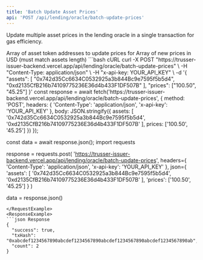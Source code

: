 ```yaml
---
title: 'Batch Update Asset Prices'
api: 'POST /api/lending/oracle/batch-update-prices'
---
```


Update multiple asset prices in the lending oracle in a single transaction for gas efficiency.

<ParamField body="assets" type="array" required>
  Array of asset token addresses to update prices for
</ParamField>

<ParamField body="prices" type="array" required>
  Array of new prices in USD (must match assets length)
</ParamField>

<RequestExample>
```bash cURL
curl -X POST "https://trusser-issuer-backend.vercel.app/api/lending/oracle/batch-update-prices" \
  -H "Content-Type: application/json" \
  -H "x-api-key: YOUR_API_KEY" \
  -d '{
    "assets": [
      "0x742d35Cc6634C0532925a3b844Bc9e7595f5b5d4",
      "0xd2135CfB216b74109775236E36d4b433F1DF507B"
    ],
    "prices": ["100.50", "45.25"]
  }'
  const response = await fetch('https://trusser-issuer-backend.vercel.app/api/lending/oracle/batch-update-prices', {
  method: 'POST',
  headers: {
    'Content-Type': 'application/json',
    'x-api-key': 'YOUR_API_KEY'
  },
  body: JSON.stringify({
    assets: [
      '0x742d35Cc6634C0532925a3b844Bc9e7595f5b5d4',
      '0xd2135CfB216b74109775236E36d4b433F1DF507B'
    ],
    prices: ['100.50', '45.25']
  })
});

const data = await response.json();
import requests

response = requests.post(
    'https://trusser-issuer-backend.vercel.app/api/lending/oracle/batch-update-prices',
    headers={
        'Content-Type': 'application/json',
        'x-api-key': 'YOUR_API_KEY'
    },
    json={
        'assets': [
            '0x742d35Cc6634C0532925a3b844Bc9e7595f5b5d4',
            '0xd2135CfB216b74109775236E36d4b433F1DF507B'
        ],
        'prices': ['100.50', '45.25']
    }
)

data = response.json()
```
</RequestExample>
<ResponseExample>
```json Response
{
  "success": true,
  "txHash": "0xabcdef1234567890abcdef1234567890abcdef1234567890abcdef1234567890ab",
  "count": 2
}
```
</ResponseExample>